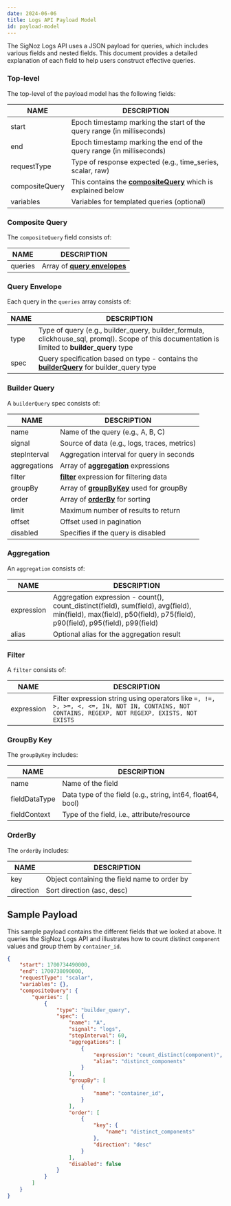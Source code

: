 ```yaml
---
date: 2024-06-06
title: Logs API Payload Model
id: payload-model
---
```


The SigNoz Logs API uses a JSON payload for queries, which includes various fields and nested fields. This document provides a detailed explanation of each field to help users construct effective queries.

### Top-level  

The top-level of the payload model has the following fields:

|  NAME  | DESCRIPTION  |
|---|---|
|start| Epoch timestamp marking the start of the query range (in milliseconds) |
|end | Epoch timestamp marking the end of the query range (in milliseconds) |
|requestType | Type of response expected (e.g., time_series, scalar, raw) |
|compositeQuery | This contains the [**compositeQuery**](#composite-query) which is explained below |
|variables | Variables for templated queries (optional) |

### Composite Query

The `compositeQuery` field consists of:

|  NAME  | DESCRIPTION  |
|---|---|
|queries | Array of [**query envelopes**](#query-envelope) |

### Query Envelope

Each query in the `queries` array consists of:

|  NAME  | DESCRIPTION  |
|---|---|
|type | Type of query (e.g., builder_query, builder_formula, clickhouse_sql, promql). Scope of this documentation is limited to **builder_query** type |
|spec | Query specification based on type - contains the [**builderQuery**](#builder-query) for builder_query type |

### Builder Query

A `builderQuery` spec consists of:

|  NAME  | DESCRIPTION  |
|---|---|
|name | Name of the query (e.g., A, B, C) |
|signal | Source of data (e.g., logs, traces, metrics) |
|stepInterval| Aggregation interval for query in seconds |
|aggregations | Array of [**aggregation**](#aggregation) expressions |
|filter | [**filter**](#filter) expression for filtering data |
|groupBy| Array of [**groupByKey**](#groupby-key) used for groupBy |
|order | Array of [**orderBy**](#orderby) for sorting |
|limit | Maximum number of results to return |
|offset | Offset used in pagination |
|disabled| Specifies if the query is disabled |

### Aggregation

An `aggregation` consists of:

|  NAME  | DESCRIPTION  |
|---|---|
|expression | Aggregation expression - count(), count_distinct(field), sum(field), avg(field), min(field), max(field), p50(field), p75(field), p90(field), p95(field), p99(field) |
|alias | Optional alias for the aggregation result |

### Filter

A `filter` consists of:

|  NAME  | DESCRIPTION  |
|---|---|
|expression | Filter expression string using operators like `=, !=, >, >=, <, <=, IN, NOT IN, CONTAINS, NOT CONTAINS, REGEXP, NOT REGEXP, EXISTS, NOT EXISTS` |

### GroupBy Key

The `groupByKey` includes:

|  NAME  | DESCRIPTION  |
|---|---|
|name | Name of the field |
|fieldDataType | Data type of the field (e.g., string, int64, float64, bool) |
|fieldContext | Type of the field, i.e., attribute/resource |

### OrderBy

The `orderBy` includes:

|  NAME  | DESCRIPTION  |
|---|---|
|key | Object containing the field name to order by |
|direction | Sort direction (asc, desc) |

## Sample Payload

This sample payload contains the different fields that we looked at above. It queries the SigNoz Logs API and illustrates how to count distinct `component` values and group them by `container_id`.

```json
{
    "start": 1700734490000,
    "end": 1700738090000,
    "requestType": "scalar",
    "variables": {},
    "compositeQuery": {
        "queries": [
            {
                "type": "builder_query",
                "spec": {
                    "name": "A",
                    "signal": "logs",
                    "stepInterval": 60,
                    "aggregations": [
                        {
                            "expression": "count_distinct(component)",
                            "alias": "distinct_components"
                        }
                    ],
                    "groupBy": [
                        {
                            "name": "container_id",
                        }
                    ],
                    "order": [
                        {
                            "key": {
                                "name": "distinct_components"
                            },
                            "direction": "desc"
                        }
                    ],
                    "disabled": false
                }
            }
        ]
    }
}

```